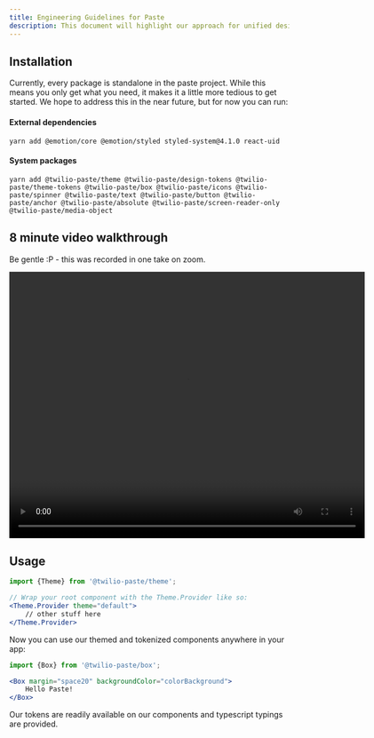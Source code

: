 ```yaml
---
title: Engineering Guidelines for Paste
description: This document will highlight our approach for unified design libraries, tips for getting started, and similar resources for Engineers using Paste.
---
```




## Installation

Currently, every package is standalone in the paste project.  While this means you only get what you need, it makes it a little more tedious to get started.  We hope to address this in the near future, but for now you can run:

#### External dependencies

```shell
yarn add @emotion/core @emotion/styled styled-system@4.1.0 react-uid
```

#### System packages

```shell
yarn add @twilio-paste/theme @twilio-paste/design-tokens @twilio-paste/theme-tokens @twilio-paste/box @twilio-paste/icons @twilio-paste/spinner @twilio-paste/text @twilio-paste/button @twilio-paste/anchor @twilio-paste/absolute @twilio-paste/screen-reader-only @twilio-paste/media-object
```


## 8 minute video walkthrough

Be gentle :P  - this was recorded in one take on zoom.

<video controls width="640px" height="480px">
    <source src={DogVideo} type="video/mp4" />
</video>


## Usage

```jsx
import {Theme} from '@twilio-paste/theme';

// Wrap your root component with the Theme.Provider like so:
<Theme.Provider theme="default">
    // other stuff here
</Theme.Provider>
```

Now you can use our themed and tokenized components anywhere in your app:

```jsx
import {Box} from '@twilio-paste/box';

<Box margin="space20" backgroundColor="colorBackground">
    Hello Paste!
</Box>
```

Our tokens are readily available on our components and typescript typings are provided. 

